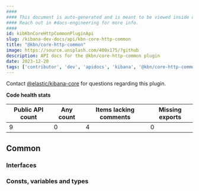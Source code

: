 ```yaml
---
####
#### This document is auto-generated and is meant to be viewed inside our experimental, new docs system.
#### Reach out in #docs-engineering for more info.
####
id: kibKbnCoreHttpCommonPluginApi
slug: /kibana-dev-docs/api/kbn-core-http-common
title: "@kbn/core-http-common"
image: https://source.unsplash.com/400x175/?github
description: API docs for the @kbn/core-http-common plugin
date: 2023-12-20
tags: ['contributor', 'dev', 'apidocs', 'kibana', '@kbn/core-http-common']
---
```




Contact [@elastic/kibana-core](https://github.com/orgs/elastic/teams/kibana-core) for questions regarding this plugin.

**Code health stats**

| Public API count  | Any count | Items lacking comments | Missing exports |
|-------------------|-----------|------------------------|-----------------|
| 9 | 0 | 4 | 0 |

## Common

### Interfaces
<DocDefinitionList data={kbnCoreHttpCommonObj.common.interfaces}/>

### Consts, variables and types
<DocDefinitionList data={kbnCoreHttpCommonObj.common.misc}/>

